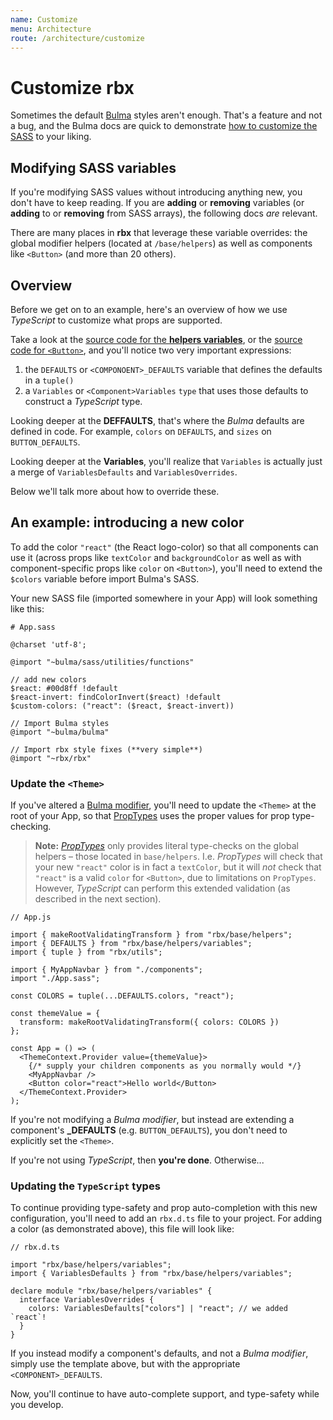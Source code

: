 ```yaml
---
name: Customize
menu: Architecture
route: /architecture/customize
---
```


# Customize rbx

Sometimes the default [Bulma](https://bulma.io) styles aren't enough.
That's a feature and not a bug, and the Bulma docs are quick to demonstrate [how to customize the SASS](https://bulma.io/documentation/customize/) to your liking.

## Modifying SASS variables

If you're modifying SASS values without introducing anything new, you don't have to keep reading. If you are **adding** or **removing** variables (or **adding** to or **removing** from SASS arrays), the following docs _are_ relevant.

There are many places in **rbx** that leverage these variable overrides: the global modifier helpers (located at `/base/helpers`) as well as components like `<Button>` (and more than 20 others).

## Overview

Before we get on to an example, here's an overview of how we use _TypeScript_ to customize what props are supported.

Take a look at the [source code for the **helpers variables**](https://github.com/dfee/rbx/blob/master/src/base/helpers/variables.ts), or the [source code for `<Button>`](https://github.com/dfee/rbx/blob/master/src/elements/button/button.tsx), and you'll notice two very important expressions:

1. the `DEFAULTS` or `<COMPONOENT>_DEFAULTS` variable that defines the defaults in a `tuple()`
2. a `Variables` or `<Component>Variables` `type` that uses those defaults to construct a _TypeScript_ type.

Looking deeper at the **DEFFAULTS**, that's where the _Bulma_ defaults are defined in code.
For example, `colors` on `DEFAULTS`, and `sizes` on `BUTTON_DEFAULTS`.

Looking deeper at the **Variables**, you'll realize that `Variables` is actually just a merge of `VariablesDefaults` and `VariablesOverrides`.

Below we'll talk more about how to override these.

## An example: introducing a new color

To add the color `"react"` (the React logo-color) so that all components can use it (across props like `textColor` and `backgroundColor` as well as with component-specific props like `color` on `<Button>`), you'll need to extend the `$colors` variable before import Bulma's SASS.

Your new SASS file (imported somewhere in your App) will look something like this:

```
# App.sass

@charset 'utf-8';

@import "~bulma/sass/utilities/functions"

// add new colors
$react: #00d8ff !default
$react-invert: findColorInvert($react) !default
$custom-colors: ("react": ($react, $react-invert))

// Import Bulma styles
@import "~bulma/bulma"

// Import rbx style fixes (**very simple**)
@import "~rbx/rbx"
```

### Update the `<Theme>`

If you've altered a [Bulma modifier](https://bulma.io/documentation/modifiers/), you'll need to update the `<Theme>` at the root of your App, so that [PropTypes](https://www.npmjs.com/package/prop-types) uses the proper values for prop type-checking.

> **Note:** [_PropTypes_](https://www.npmjs.com/package/prop-types) only provides literal type-checks on the global helpers – those located in `base/helpers`. I.e. _PropTypes_ will check that your new `"react"` color is in fact a `textColor`, but it will _not_ check that `"react"` is a valid `color` for `<Button>`, due to limitations on `PropTypes`.
> However, _TypeScript_ can perform this extended validation (as described in the next section).

```
// App.js

import { makeRootValidatingTransform } from "rbx/base/helpers";
import { DEFAULTS } from "rbx/base/helpers/variables";
import { tuple } from "rbx/utils";

import { MyAppNavbar } from "./components";
import "./App.sass";

const COLORS = tuple(...DEFAULTS.colors, "react");

const themeValue = {
  transform: makeRootValidatingTransform({ colors: COLORS })
};

const App = () => (
  <ThemeContext.Provider value={themeValue}>
    {/* supply your children components as you normally would */}
    <MyAppNavbar />
    <Button color="react">Hello world</Button>
  </ThemeContext.Provider>
);
```

If you're not modifying a _Bulma modifier_, but instead are extending a component's **\_DEFAULTS** (e.g. `BUTTON_DEFAULTS`), you don't need to explicitly set the `<Theme>`.

If you're not using _TypeScript_, then **you're done**. Otherwise...

### Updating the `TypeScript` types

To continue providing type-safety and prop auto-completion with this new configuration, you'll need to add an `rbx.d.ts` file to your project.
For adding a color (as demonstrated above), this file will look like:

```
// rbx.d.ts

import "rbx/base/helpers/variables";
import { VariablesDefaults } from "rbx/base/helpers/variables";

declare module "rbx/base/helpers/variables" {
  interface VariablesOverrides {
    colors: VariablesDefaults["colors"] | "react"; // we added `react`!
  }
}
```

If you instead modify a component's defaults, and not a _Bulma modifier_, simply use the template above, but with the appropriate `<COMPONENT>_DEFAULTS`.

Now, you'll continue to have auto-complete support, and type-safety while you develop.

